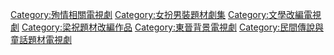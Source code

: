 [[Category:殉情相關電視劇|Category:殉情相關電視劇]]
[[Category:女扮男裝題材劇集|Category:女扮男裝題材劇集]]
[[Category:文學改編電視劇|Category:文學改編電視劇]]
[[Category:梁祝題材改編作品|Category:梁祝題材改編作品]]
[[Category:東晉背景電視劇|Category:東晉背景電視劇]]
[[Category:民間傳說與童話題材電視劇‎|Category:民間傳說與童話題材電視劇‎]]